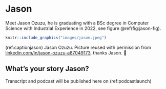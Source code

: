 # Jason {#jason}

Meet Jason Ozuzu, he is graduating with a BSc degree in Computer Science with Industrial Experience in 2022, see figure \@ref(fig:jason-fig).

```r
knitr::include_graphics("images/jason.jpeg")
```
(ref:captionjason) Jason Ozuzu. Picture reused with permission from [linkedin.com/in/jason-ozuzu-a87049173](https://www.linkedin.com/in/jason-ozuzu-a87049173/), thanks Jason. 🙏

## What's your story Jason? {#jason-story}

Transcript and podcast will be published here on (ref:podcastlaunch)
